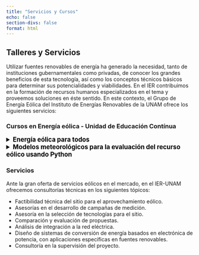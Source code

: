 ```yaml
---
title: "Servicios y Cursos"
echo: false
section-divs: false
format: html
---
```


<style>
/* Cambiar el color del texto del <summary> a negro */
summary {
  color: black;
  font-size: 1.2em;  /* Ajusta el tamaño del texto si es necesario */
  font-weight: bold; /* Puedes hacerlo negrita si lo prefieres */
}
</style>

## Talleres y Servicios
Utilizar fuentes renovables de energía ha generado la necesidad, tanto de instituciones gubernamentales como privadas, de conocer los grandes beneficios de esta tecnología, así como los conceptos técnicos básicos para determinar sus potencialidades y viabilidades. En el IER contribuimos en la formación de recursos humanos especializados en el tema y proveemos soluciones en éste sentido. En este contexto, el Grupo de Energía Eólica del Instituto de Energías Renovables de la UNAM ofrece los siguientes servicios:

### Cursos en Energía eólica - Unidad de Educación Contínua

<details>
<summary>Energía eólica para todos</summary>

#### Nombre del curso:

Energía eólica

Responsables del curso:

- [Dr. Osvaldo Rodríguez Hernández](mailto:osroh@ier.unam.mx) 

#### Objetivo General

Al termino del curso, se habrán abordado los conceptos técnicos fundamentales para relacionados con la energía eólica.

#### Objetivos Particulares

- Conocer el contexto nacional y mundial de la energía eólica.
- Identificar la metodología y requerimientos básicos para el desarrollo de proyectos eólicos.
- Conocer los sub-sistemas de un así como  los principios mecánicos y aerodinámicos básicos de un aerogenerador.
- Conocer las principales estrategias de integración a la red eléctrica.

#### Temario
1. Antecedentes de la energía eólica
2. Conceptos básicos para la evaluación tecno-económica de un proyecto eólico.
3. Principios básicos de extracción de energía del viento. 
4. Principios técnicos básicos de los componentes mecánicos y aerodinámicos de los aerogeneradores.
5. Principios básicos para la integración a  la red de los sistemas eólicos.

A quién va dirigido: Dirigido a profesionistas,  ejecutivos y tomadores de decisión interesados en los aspectos técnicos fundamentales en energía eólica.

**Horas del curso:** de 20 a 40 horas.

**Numero de participantes:** Flexible y adecuado a las necesidades del solicitante.

**Material que incluye:** Material complementario de curso.

Mayores Informes en la Secretaría de Educación Continua al correo: [uec@ier.unam.mx](mailto:uec@ier.unam.mx)

Al término del curso se entregarán constancias de participación.

</details>


<details>
<summary> Modelos meteorológicos para la evaluación del recurso eólico usando Python</summary>

Aquí va el texto que estará oculto hasta que el usuario haga clic en el título desplegable.

Puedes incluir todo tipo de contenido, como texto, imágenes, tablas, etc.

</details>

### Servicios
Ante la gran oferta de servicios eólicos en el mercado, en el IER-UNAM ofrecemos consultorías técnicas en los siguientes tópicos:

- Factibilidad técnica del sitio para el aprovechamiento eólico.
- Asesorías en el desarrollo de campañas de medición.
- Asesoría en la selección de tecnologías para el sitio.
- Comparación y evaluación de propuestas.
- Análisis de integración a la red eléctrica.
- Diseño de sistemas de conversión de energía basados en electrónica de potencia, con aplicaciones específicas en fuentes renovables.
- Consultoría en la supervisión del proyecto.